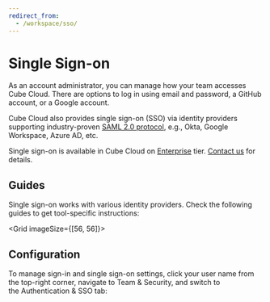 ```yaml
---
redirect_from:
  - /workspace/sso/
---
```


# Single Sign-on

As an account administrator, you can manage how your team accesses Cube Cloud.
There are options to log in using email and password, a GitHub account, or a
Google account.

Cube Cloud also provides single sign-on (SSO) via identity providers supporting
industry-proven [SAML 2.0 protocol][wiki-saml], e.g., Okta, Google Workspace,
Azure AD, etc.

<SuccessBox>

Single sign-on is available in Cube Cloud on
[Enterprise](https://cube.dev/pricing) tier.
[Contact us](https://cube.dev/contact) for details.

</SuccessBox>

<Diagram
  src="https://ucarecdn.com/e3b3bce2-117e-4cbc-b516-c71b51b98888/"
  style="border: 0;"
/>

## Guides

Single sign-on works with various identity providers. Check the following guides
to get tool-specific instructions:

<Grid imageSize={[56, 56]}>
  <GridItem
    url="sso/google-workspace"
    imageUrl="https://static.cube.dev/icons/google-cloud.svg"
    title="Google Workspace"
  />
  <GridItem
    url="sso/okta"
    imageUrl="https://static.cube.dev/icons/okta.svg"
    title="Okta"
  />
</Grid>

## Configuration

To manage sign-in and single sign-on settings, click your user name from the
top-right corner, navigate to <Btn>Team & Security</Btn>, and switch to
the <Btn>Authentication & SSO</Btn> tab:

<Screenshot
  alt="Cube Cloud Team Authentication and SSO tab"
  src="https://ucarecdn.com/72248967-9b77-4a7e-970c-162b96861e4a/"
/>

[wiki-saml]: https://en.wikipedia.org/wiki/SAML_2.0
